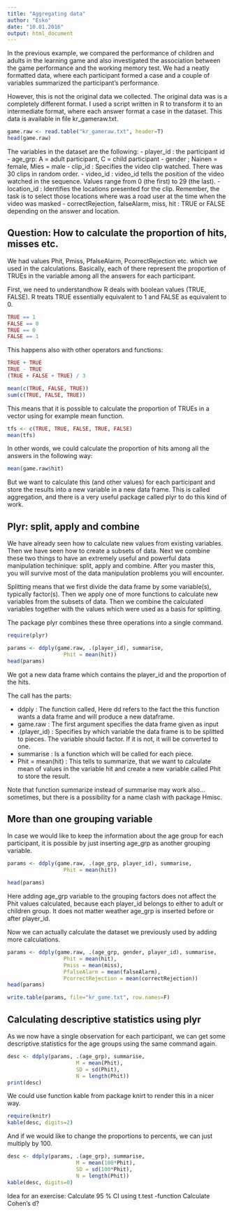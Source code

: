 ```yaml
---
title: "Aggregating data"
author: "Esko"
date: "10.01.2016"
output: html_document
---
```

  
In the previous example, we compared the performance of children and adults in the learning game and also investigated the association between the game performance and the working memory test. We had a neatly formatted data, where each participant formed a case and a couple of variables summarized the participant's performance. 

However, this is not the original data we collected. The original data was is a completely different format. I used a script written in R to transform it to an intermediate format, where each answer format a case in the dataset. This data is available in file kr_gameraw.txt.

```r

game.raw <- read.table("kr_gameraw.txt", header=T)
head(game.raw)
```

The variables in the dataset are the following:
- player_id : the participant id
- age_grp: A = adult participant, C = child participant
- gender ; Nainen = female, Mies = male
- clip_id : Specifies the video clip watched. There was 30 clips in random order.
- video_id : video_id tells the position of the video watched in the sequence. Values range from 0 (the first) to 29 (the last).
- location_id : Identifies the locations presented for the clip. Remember, the task is to select those locations where was a road user at the time when the video was masked
- correctRejection, falseAlarm, miss, hit : TRUE or FALSE depending on the answer and location. 

Question: How to calculate the proportion of hits, misses etc.
-----------------------------------------------------------------

We had values Phit, Pmiss, PfalseAlarm, PcorrectRejection etc. which we used in the calculations. Basically, each of there represent the proportion of TRUEs in the variable among all the answers for each participant.

First, we need to understandhow R deals with boolean values (TRUE, FALSE). R treats TRUE essentially equivalent to 1 and FALSE as equivalent to 0. 

```r

TRUE == 1
FALSE == 0
TRUE == 0
FALSE == 1
```
This happens also with other operators and functions:

```r

TRUE + TRUE
TRUE - TRUE
(TRUE + FALSE + TRUE) / 3

mean(c(TRUE, FALSE, TRUE))
sum(c(TRUE, FALSE, TRUE))
```

This means that it is possible to calculate the proportion of TRUEs in a vector using for example mean function. 

```r
tfs <- c(TRUE, TRUE, FALSE, TRUE, FALSE)
mean(tfs)

```

In other words, we could calculate the proportion of hits among all the answers in the following way:

```r
mean(game.raw$hit)

```
But we want to calculate this (and other values) for each participant and store the results into a new variable in a new data frame. This is called aggregation, and there is a very useful package called plyr to do this kind of work. 


Plyr: split, apply and combine
-------------------------------------------------
  
We have already seen how to calculate new values from existing variables. Then we have seen how to create a subsets of data. Next we combine these two things to have an extremely useful and powerful data manipulation techinique: split, apply and combine. After you master this, you will survive most of the data manipulation problems you will encounter. 

Splitting means that we first divide the data frame by some variable(s), typically factor(s). Then we apply one of more functions to calculate new variables from the subsets of data. Then we combine the calculated variables together with the values which were used as a basis for splitting. 

The package plyr combines these three operations into a single command. 

```r
require(plyr)

params <- ddply(game.raw, .(player_id), summarise,
                  Phit = mean(hit))
head(params)

```

We got a new data frame which contains the player_id and the proportion of the hits. 

The call has the parts:

- ddply : The function called, Here dd refers to the fact the this function wants a data frame and will produce a new dataframe. 
- game.raw : The first argument specifies the data frame given as input   
- .(player_id) : Specifies by which variable the data frame is to be splitted to pieces. The variable should factor. If it is not, it will be converted to one. 
- summarise : Is a function which will be called for each piece. 
- Phit = mean(hit) : This tells to summarize, that we want to calculate mean of values in the variable hit and create a new variable called Phit to store the result. 

Note that function summarize instead of summarise may work also... sometimes, but there is a possibility for a name clash with package Hmisc. 

More than one grouping variable
-------------------------------------------

In case we would like to keep the information about the age group for each participant, it is possible by just inserting age_grp as another grouping variable. 

```r
params <- ddply(game.raw, .(age_grp, player_id), summarise,
                  Phit = mean(hit))

head(params)
```
Here adding age_grp variable to the grouping factors does not affect the Phit values calculated, because each player_id belongs to either to adult or children group. It does not matter weather age_grp is inserted before or after player_id. 

Now we can actually calculate the dataset we previously used by adding more calculations.
```r
params <- ddply(game.raw, .(age_grp, gender, player_id), summarise,
                  Phit = mean(hit),
                  Pmiss = mean(miss),
                  PfalseAlarm = mean(falseAlarm),
                  PcorrectRejection = mean(correctRejection))
head(params)

write.table(params, file="kr_game.txt", row.names=F)

```

Calculating descriptive statistics using plyr
--------------------------------------------------
As we now have a single observation for each participant, we can get some descriptive statistics for the age groups using the same command again. 
```r

desc <- ddply(params, .(age_grp), summarise, 
                      M = mean(Phit),
                      SD = sd(Phit),
                      N = length(Phit))
print(desc)

```

We could use function kable from package knirt to render this in a nicer way.  
```r
require(knitr)
kable(desc, digits=2)
```

And if we would like to change the proportions to percents, we can just multiply by 100. 
```r

desc <- ddply(params, .(age_grp), summarise, 
                      M = mean(100*Phit),
                      SD = sd(100*Phit),
                      N = length(Phit))
kable(desc, digits=0)
```

Idea for an exercise: 
Calculate 95 % CI using t.test -function
Calculate Cohen's d?

